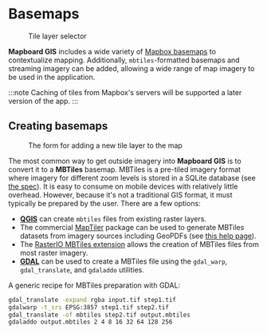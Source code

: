 
# Basemaps

<Figure
  src="/docs/basemaps/tile-layer-selector.png"
  width={280}
  className="right"
>
  Tile layer selector
</Figure>

**Mapboard GIS** includes a wide variety of [Mapbox basemaps](https://www.mapbox.com/maps)
to contextualize mapping.
Additionally, `mbtiles`-formatted basemaps and streaming imagery can be added,
allowing a wide range of map imagery to be used in the application.

:::note
Caching of tiles from Mapbox's servers will be supported a later version of the app.
:::

## Creating basemaps

<Figure src="/docs/basemaps/new-tile-layer.png" width={280} className="right">
  The form for adding a new tile layer to the map
</Figure>

The most common way to get outside imagery into **Mapboard GIS**
is to convert it to a **MBTiles** basemap.
MBTiles is a pre-tiled imagery format where imagery for different zoom levels is stored in a SQLite
database (see [the spec](https://github.com/mapbox/mbtiles-spec/blob/master/1.3/spec.md)).
It is easy to consume on mobile devices with relatively little overhead. However, because
it's not a traditional GIS format, it must typically be
prepared by the user. There are a few options:

- [**QGIS**](https://docs.qgis.org/3.16/en/docs/user_manual/managing_data_source/create_layers.html?highlight=mbtiles#creating-new-layers-from-an-existing-layer)
  can create `mbtiles` files from existing raster layers.
- The commercial [MapTiler](https://www.maptiler.com/s) package can be used to generate MBTiles
  datasets from imagery sources including GeoPDFs (see [this help page](https://support.maptiler.com/i62-geospatial-pdf)).
- The [RasterIO MBTiles extension](https://github.com/mapbox/rio-mbtiles) allows the creation of
  MBTiles files from most raster imagery.
- [**GDAL**](https://gdal.org/drivers/raster/mbtiles.html) can be used to create a MBTiles file using the
  `gdal_warp`, `gdal_translate`, and `gdaladdo` utilities.

A generic recipe for MBTiles preparation with GDAL:

```sh
gdal_translate -expand rgba input.tif step1.tif
gdalwarp -t_srs EPSG:3857 step1.tif step2.tif
gdal_translate -of mbtiles step2.tif output.mbtiles
gdaladdo output.mbtiles 2 4 8 16 32 64 128 256
```

